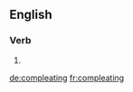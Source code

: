 ==English==

===Verb===
{{head|en|present participle}}

# {{present participle of|compleat|lang=en}}

[[de:compleating]]
[[fr:compleating]]